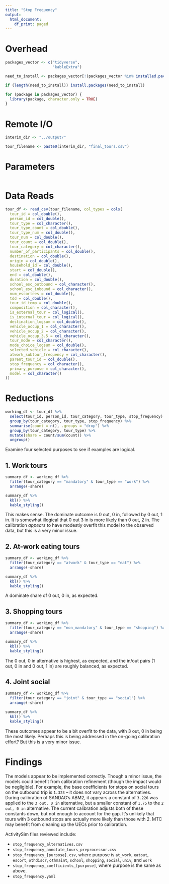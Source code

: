 ```yaml
---
title: "Stop Frequency"
output:
  html_document:
    df_print: paged
---
```


# Overhead
```r
packages_vector <- c("tidyverse",
                     "kableExtra")

need_to_install <- packages_vector[!(packages_vector %in% installed.packages()[,"Package"])]

if (length(need_to_install)) install.packages(need_to_install)

for (package in packages_vector) {
  library(package, character.only = TRUE)
}

```

# Remote I/O
```r
interim_dir <- "../output/"

tour_filename <- paste0(interim_dir, "final_tours.csv")

```

# Parameters
```r

```


# Data Reads
```r
tour_df <- read_csv(tour_filename, col_types = cols(
  tour_id = col_double(),
  person_id = col_double(),
  tour_type = col_character(),
  tour_type_count = col_double(),
  tour_type_num = col_double(),
  tour_num = col_double(),
  tour_count = col_double(),
  tour_category = col_character(),
  number_of_participants = col_double(),
  destination = col_double(),
  origin = col_double(),
  household_id = col_double(),
  start = col_double(),
  end = col_double(),
  duration = col_double(),
  school_esc_outbound = col_character(),
  school_esc_inbound = col_character(),
  num_escortees = col_double(),
  tdd = col_double(),
  tour_id_temp = col_double(),
  composition = col_character(),
  is_external_tour = col_logical(),
  is_internal_tour = col_logical(),
  destination_logsum = col_double(),
  vehicle_occup_1 = col_character(),
  vehicle_occup_2 = col_character(),
  vehicle_occup_3.5 = col_character(),
  tour_mode = col_character(),
  mode_choice_logsum = col_double(),
  selected_vehicle = col_character(),
  atwork_subtour_frequency = col_character(),
  parent_tour_id = col_double(),
  stop_frequency = col_character(),
  primary_purpose = col_character(),
  model = col_character()
))
```

# Reductions 
```r
working_df <- tour_df %>%
  select(tour_id, person_id, tour_category, tour_type, stop_frequency) %>%
  group_by(tour_category, tour_type, stop_frequency) %>%
  summarise(count = n(), .groups = "drop") %>%
  group_by(tour_category, tour_type) %>%
  mutate(share = count/sum(count)) %>%
  ungroup()
```

Examine four selected purposes to see if examples are logical. 

## 1. Work tours
```r
summary_df <- working_df %>%
  filter(tour_category == "mandatory" & tour_type == "work") %>%
  arrange(-share)

summary_df %>%
  kbl() %>%
  kable_styling()
```

This makes sense. The dominate outcome is 0 out, 0 in, followed by 0 out, 1 in. It is somewhat illogical that 0 out 3 in is more likely than 0 out, 2 in. The calibration *appears* to have modestly overfit this model to the observed data, but this is a very minor issue. 

## 2. At-work eating tours
```r
summary_df <- working_df %>%
  filter(tour_category == "atwork" & tour_type == "eat") %>%
  arrange(-share)

summary_df %>%
  kbl() %>%
  kable_styling()
```

A dominate share of 0 out, 0 in, as expected.

## 3. Shopping tours
```r
summary_df <- working_df %>%
  filter(tour_category == "non_mandatory" & tour_type == "shopping") %>%
  arrange(-share)

summary_df %>%
  kbl() %>%
  kable_styling()
```

The 0 out, 0 in alternative is highest, as expected, and the in/out pairs (1 out, 0 in and 0 out, 1 in) are roughly balanced, as expected. 

## 4. Joint social
```r
summary_df <- working_df %>%
  filter(tour_category == "joint" & tour_type == "social") %>%
  arrange(-share)

summary_df %>%
  kbl() %>%
  kable_styling()
```

These outcomes appear to be a bit overfit to the data, with 3 out, 0 in being the most likely. Perhaps this is being addressed in the on-going calibration effort? But this is a very minor issue.


# Findings
The models appear to be implemented correctly. Though a minor issue, the models could benefit from calibration refinement (though the impact would be negligible). For example, the base coefficients for stops on social tours on the outbound trip is `1.323` -- it does not vary across the alternatives. During calibration of SANDAG's ABM2, it appears a constant of `3.226` was applied to the `3 out, 0 in` alternative, but a smaller constant of `1.75` to the `2 out, 0 in` alternative. The current calibration adjusts both of these constants down, but not enough to account for the gap. It's unlikely that tours with 3 outbound stops are actually more likely than those with 2. MTC may benefit from cleaning up the UECs prior to calibration. 

ActivitySim files reviewed include:

- `stop_frequency_alternatives.csv`
- `stop_frequency_annotate_tours_preprocessor.csv`
- `stop_frequency_[purpose].csv`, where purpose is `at_work`, `eatout`, `escort`, `othdiscr`, `othmaint`, `school`, `shopping`, `social`, `univ`, and `work`
- `stop_frequency_coefficients_[purpose]`, where purpose is the same as above.
- `stop_frequency.yaml`


###


